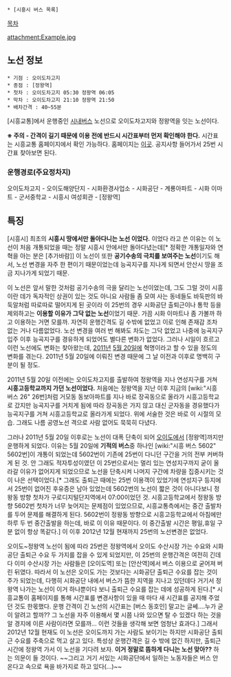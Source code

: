 * [시흥시 버스 목록]

[[목차]]

attachment:Example.jpg
== 노선 정보 ==
 * 기점 : 오이도차고지
 * 종점 : [정왕역]
 * 첫차 : 오이도차고지 05:30 정왕역 06:05
 * 막차 : 오이도차고지 21:10 정왕역 21:50
 * 배차간격 : 40~55분

[시흥교통]에서 운행중인 [[시내버스]] 노선으로 오이도차고지와 정왕역을 잇는 노선이다.

'''※ 주의 - 간격이 길기 때문에 이용 전에 반드시 시간표부터 먼저 확인해야 한다.''' 시간표는 시흥교통 홈페이지에서 확인 가능하다. 홈페이지는 [http://www.shbus.net/ 이곳]. 공지사항 들어가서 25번 시간표 찾아보면 된다.


=== 운행경로(주요정차지) ===
오이도차고지 - 오이도해양단지 - 시화환경사업소 - 시화공단 - 계룡아파트 - 시화 이마트 - 군서중학교 - 시흥시 여성회관 - [정왕역]

== 특징 ==
[시흥시] 최초의 '''시흥시 땅에서만 돌아다니는 노선 이었다.''' 
이었다 라고 쓴 이유는 이 노선이 처음 개통되었을 때는 정말 시흥시 안에서만 돌아다녔는데[* 정확한 개통일자와 연혁을 아는 분은 [추가바람]] 이 노선이 또한 '''공기수송의 극치를 보여주는 노선'''이기도 해서, 노선 변경을 자주 한 편이기 때문이었는데 능곡지구를 지나게 되면서 안산시 땅을 조금 지나가게 되었기 때문. 

이 노선은 앞서 말한 것처럼 공기수송의 극을 달리는 노선이었는데, 그도 그럴 것이 시흥이란 데가 독자적인 상권이 있는 것도 아니요 사람들 좀 모여 사는 동네들도 바둑판의 바둑알처럼 따로따로 떨어지게 된 곳이라 이 25번의 경우 시화공단 출퇴근이나 통학 등을 제외하고는 '''이용할 이유가 그닥 없는 노선'''이었기 때문. 가끔 시화 이마트나 좀 가볼까 하고 이용하는 거면 모를까. 자연히 운행간격도 길 수밖에 없었고 이로 인해 존재감 조차 없는 거나 다름없었다. 노선 변경을 여러 번 해봐도 차도는 그닥 없었고 나중에 능곡지구 입주 이후 능곡지구를 경유하게 되었어도 별다른 변화가 없었다. 그러나 시일이 흐르고 이런 노선에도 변화는 찾아왔는데, [[2011년]] [[5월 20일]]에 혁명이라고 할 수 있을 정도의 변화를 겪는다. 2011년 5월 20일에 이뤄진 변경 때문에 그 날 이전과 이후로 명백히 구분이 될 정도.

2011년 5월 20일 이전에는 오이도차고지를 출발하여 정왕역을 지나 연성지구를 거쳐 '''시흥고등학교까지 가던 노선이었다.''' 처음에는 정왕역을 지난 이후 지금의 [wiki:"시흥 버스 26" 26번]처럼 거모동 동보아파트를 지나 바로 장곡동으로 올라가 시흥고등학교로 갔지만 능곡지구를 거치게 됨에 따라 장곡동은 가지 않고 대신 군자동을 경유했다가 능곡지구를 거쳐 시흥고등학교로 올라가게 되었다. 위에 서술한 것은 바로 이 시절의 모습. 그래도 나름 공영노선 격으로 사람 없어도 묵묵히 다녔다.

그러나 2011년 5월 20일 이후로는 노선이 대폭 단축이 되어 [[오이도]]에서 [정왕역]까지만 운행하게 되었다. 이유는 5월 20일에 '''기적의 버스'''중 하나인 [wiki:"시흥 버스 5602" 5602번]이 개통이 되었는데 5602번이 기존에 25번이 다니던 구간을 거의 전부 커버하게 된 것. 안 그래도 적자투성이였던 이 25번으로서는 멀리 있는 연성지구까지 굳이 올라갈 이유가 없어지게 되었으므로 노선을 단축시켜 나머지 구간에 차량을 집중시키는 것이 나은 선택이었다.[* 그래도 출퇴근 때에는 25번 이용객이 있었기에 연성지구 등지에서 25번이 없어진 후유증은 남아 있었는데 5602번의 노선이 짧은 것이 아니다보니 정왕동 방향 첫차가 구로디지털단지역에서 07:00이었던 것. 시흥고등학교에서 정왕동 방향 5602번 첫차가 너무 늦어지는 문제점이 있었으므로, 시흥교통측에서는 중간 출발차를 두어 문제를 해결하게 된다. 5602번이 정왕동 방향으로 시흥고등학교에서 아침에만 하루 두 번 중간출발을 하는데, 바로 이 이유 때문이다. 이 중간출발 시간은 평일,휴일 구분 없이 항상 똑같다.] 이 이후 2012년 12월 현재까지 25번의 노선변경은 없었다.

오이도~정왕역 노선이 됨에 따라 25번은 정왕역에서 오이도 수산시장 가는 수요와 시화공단 출퇴근 수요 두 가지를 잡을 수 있게 되었지만, 이 25번의 운행간격은 여전히 긴데다 이미 수산시장 가는 사람들은 [오이도역] 또는 [안산역]에서 버스 이용으로 굳어져 버린 뒤였다. 따라서 이 노선은 오이도 가는 것보다는 시화공단 출퇴근 수요를 잡는 것이 주가 되었는데, 다행히 시화공단 내에서 버스가 뜸한 지역을 지나고 있던데다 거기서 정왕역 나가는 노선이 이거 하나뿐이다 보니 출퇴근 수요를 잡는 데에 성공하게 된다.[* 시흥교통이 홈페이지를 통해 시간표를 변경사항이 있을 때 마다 새 시간표를 공지해 주었던 것도 한몫했다. 운행 간격이 긴 노선의 시간표는 [버스 동호인] 말고는 글쎄....누가 굳이 알려고 할까?? 그 노선을 자주 이용해서 몇 시쯤 나와 있으면 탈 수 있겠다 하는 것을 알 경지에 이른 사람이라면 모를까... 이런 것들을 생각해 보면 엄청난 효과다.] 그래서 2012년 12월 현재도 이 노선은 오이도까지 가는 사람도 보이기는 하지만 시화공단 출퇴근 수요를 주축으로 먹고 살고 있다. 특성상 운행간격은 길 수 밖에 없긴 하지만, 출퇴근 시간에 정왕역 가서 이 노선을 기다려 보자. '''이거 정말로 뜸하게 다니는 노선 맞아??''' 하는 의문이 들 것이다. ~~그리고 거기 서있는 시화공단에서 일하는 노동자들은 버스 안 온다고 속으로 욕을 바가지로 하고 있다(...)~~
